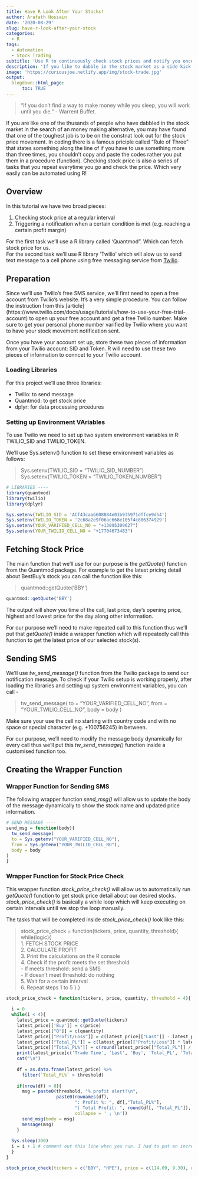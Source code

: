 ```yaml
---
title: Have R Look After Your Stocks!
author: Arafath Hossain
date: '2020-08-29'
slug: have-r-look-after-your-stock
categories:
  - R
tags:
  - Automation
  - Stock Trading
subtitle: 'Use R to continuously check stock prices and notify you once you hit a certain profit margin.'
description: 'If you like to dabble in the stock market as a side kick or just out of sure curiosity, you may have faced the problem of over curiosity to check your stock prices every now and then. This on and off logging in to a trading app or website can be a real attention breaker. Rather you can use R to check your stock prices continuously and set a certain profit margin target at which R will automatically send you a message to notify you!'
image: 'https://curiousjoe.netlify.app/img/stock-trade.jpg'
output:
  blogdown::html_page:
      toc: TRUE
---
```


>“If you don't find a way to make money while you sleep, you will work until you die.” - Warrent Buffet.

If you are like one of the thusands of people who have dabbled in the stock market in the search of an money making alternative, you may have found that one of the toughest job is to be on the constnat look out for the stock price movement. In coding there is a famous priciple called "Rule of Three" that states something along the line of 
if you have to use something more than three times, you shouldn't copy and paste the codes rather you put them in a procedure (function).
Checking stock price is also a series of tasks that you repeat everytime you go and check the price. Which very easily can be automated using R!

## Overview

In this tutorial we have two broad pieces: 

1. Checking stock price at a regular interval
2. Triggering a notification when a certain condition is met (e.g. reaching a certain profit margin)

For the first task we'll use a R library called 'Quantmod". Which can fetch stock price for us.  
For the second task we'll use R library 'Twilio' which will alow us to send text message to a cell phone using free messaging service from [Twilio](https://www.twilio.com/).

## Preparation

Since we'll use Twilio's free SMS service, we'll first need to open a free account from Twilio's website. It's a very simple procedure. You can follow the instruction from this [article] (https://www.twilio.com/docs/usage/tutorials/how-to-use-your-free-trial-account) to open up your free account and get a free Twilio number. Make sure to get your personal phone number varified by Twilio where you want to have your stock movement notification sent. 

Once you have your account set up, store these two pieces of information from your Twilio account: SID and Token. R will need to use these two pieces of information to conncet to your Twilio account.

### Loading Libraries
For this project we'll use three libraries: 

- Twilio: to send message
- Quantmod: to get stock price
- dplyr: for data processing prcedures

### Setting up Environment VAriables

To use Twilio we need to set up two system environment variables in R: TWILIO_SID and TWILIO_TOKEN.

We'll use Sys.setenv() function to set these environment variables as follows:

>Sys.setenv(TWILIO_SID = "TWILIO_SID_NUMBER")  
>Sys.setenv(TWILIO_TOKEN = "TWILIO_TOKEN_NUMBER")

```r
# LIBRARIES ----
library(quantmod)
library(twilio)
library(dplyr)

Sys.setenv(TWILIO_SID = 'ACf43caa6608884e01b935971dffce9d54')
Sys.setenv(TWILIO_TOKEN = '2c68a2e9f06ac668e105f4c806374929')
Sys.setenv(YOUR_VARIFIED_CELL_NO = "+13095309627")
Sys.setenv(YOUR_TWILIO_CELL_NO = "+17704673483")

```

## Fetching Stock Price
The main function that we'll use for our purpose is the _getQuote()_ function from the Quantmod package. For example to get the latest pricing detail about BestBuy's stock you can call the function like this: 

>quantmod::getQuote('BBY') 

```r
quantmod::getQuote('BBY')
```

The output will show you time of the call, last price, day's opening price, highest and lowest price for the day along other information. 

For our purpose we'll need to make repeated call to this function thus we'll put that _getQuote()_ inside a wrapper function which will repeatedly call this function to get the latest price of our selected stock(s). 

## Sending SMS

We'll use _tw_send_message()_ function from the Twilio package to send our notification message. To check if your Twilio setup is working properly, after loading the libraries and setting up system environment variables, you can call -

>tw_send_message(
  to = "YOUR_VARIFIED_CELL_NO",
  from = "YOUR_TWILIO_CELL_NO",
  body = body
)

Make sure your use the cell no starting with country code and with no space or special character (e.g. +100756245) in between.

For our purpose, we'll need to modify the message body dynamically for every call thus we'll put this _tw_send_message()_ function inside a customised function too.

## Creating the Wrapper Function

### Wrapper Function for Sending SMS

The following wrapper function _send_msg()_ will allow us to update the body of the message dynamically to show the stock name and updated price information.  

```r
# SEND MESSAGE ----
send_msg = function(body){
  tw_send_message(
  to = Sys.getenv("YOUR_VARIFIED_CELL_NO"),
  from = Sys.getenv("YOUR_TWILIO_CELL_NO"),
  body = body
)
}
```

### Wrapper Function for Stock Price Check

This wrapper function _stock_price_check()_ will allow us to automatically run _getQuote()_ function to get stock price detail about our desired stocks. _stock_price_check()_ is basically a while loop which will keep executing on certain intervals untill we stop the loop manually. 

The tasks that will be completed inside _stock_price_check()_ look like this:

> stock_price_check = function(tickers, price, quantity, threshold){  
  while(logic){  
  1. FETCH STOCK PRICE  
  2. CALCULATE PROFIT  
  3. Print the calculations on the R console  
  4. Check if the profit meets the set threshold  
    - If meets threshold: send a SMS  
    - If doesn't meet threshold: do nothing  
  5. Wait for a certain interval  
  6. Repeat steps 1 to 5
  }
}

```r
stock_price_check = function(tickers, price, quantity, threshold = 4){
  
  i = 0 
  while(i < 4){ 
    latest_price = quantmod::getQuote(tickers)
    latest_price[['Buy']] = c(price)
    latest_price[["Q"]] = c(quantity)
    latest_price[["Profit/Loss"]] = c(latest_price[["Last"]] - latest_price[["Buy"]])
    latest_price[["Total_PL"]] = c(latest_price[["Profit/Loss"]] * latest_price[["Q"]])
    latest_price[["Total_PL%"]] = c(round(latest_price[["Total_PL"]] / (latest_price[["Buy"]] * latest_price[["Q"]]) * 100, 2))
    print(latest_price[c('Trade Time', 'Last', 'Buy', 'Total_PL', 'Total_PL%')])
    cat("\n")
    
    df = as.data.frame(latest_price) %>%
      filter(`Total_PL%` > threshold) 
    
    if(nrow(df) > 0){
      msg = paste0(threshold, "% profit alert!\n",  
                   paste0(rownames(df), 
                          ": Profit %: ", df[,"Total_PL%"], 
                          "| Total Profit: ", round(df[, "Total_PL"]),
                          collapse = ' ; \n'))
      send_msg(body = msg)
      message(msg)
    }
      
  Sys.sleep(300)
  i = i + 1 # comment out this line when you run. I had to put an increment to make sure the while loop stops after 4 execusions
  }
}

stock_price_check(tickers = c("BBY", "HPE"), price = c(114.09, 9.30), quantity = c(14, 645))

```